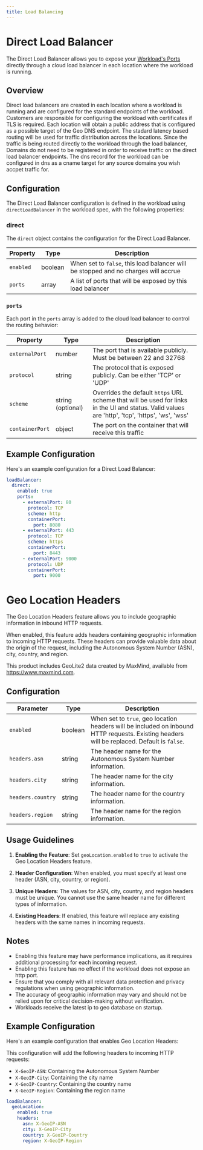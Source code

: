 ```yaml
---
title: Load Balancing
---
```


# Direct Load Balancer

The Direct Load Balancer allows you to expose your [Workload's Ports](/reference/workload/containers#ports) directly through a cloud load balancer in each
 location where the workload is running.


## Overview

Direct load balancers are created in each location where a workload is running and are configured for the standard
 endpoints of the workload. Customers are responsible for configuring the workload with certificates if TLS is required.  Each location will
 obtain a public address that is configured as a possible target of the Geo DNS endpoint. The stadard latency based routing will be used for
 traffic distribution across the locations. Since the traffic is being routed directly to the workload through the load balancer, Domains do
 not need to be registered in order to receive traffic on the direct load balancer endpoints. The dns record for the workload can be configured
 in dns as a cname target for any source domains you wish accpet traffic for.

## Configuration

The Direct Load Balancer configuration is defined in the workload using `directLoadBalancer` in the workload spec,
 with the following properties:

### direct

The `direct` object contains the configuration for the Direct Load Balancer.

| Property  | Type    | Description                                                 |
|-----------|---------|-------------------------------------------------------------|
| `enabled` | boolean | When set to `false`, this load balancer will be stopped and no charges will accrue |
| `ports`   | array   | A list of ports that will be exposed by this load balancer |

### `ports`

Each port in the `ports` array is added to the cloud load balancer to control the routing behavior:

| Property        | Type              | Description |
|-----------------|-------------------|-------------|
| `externalPort`  | number            | The port that is available publicly. Must be between 22 and 32768 |
| `protocol`      | string            | The protocol that is exposed publicly. Can be either 'TCP' or 'UDP' |
| `scheme`        | string (optional) | Overrides the default `https` URL scheme that will be used for links in the UI and status. Valid values are 'http', 'tcp', 'https', 'ws', 'wss' |
| `containerPort` | object            | The port on the container that will receive this traffic |

## Example Configuration

Here's an example configuration for a Direct Load Balancer:

```yaml
loadBalancer:
  direct:
    enabled: true
    ports:
      - externalPort: 80
        protocol: TCP
        scheme: http
        containerPort:
          port: 8080
      - externalPort: 443
        protocol: TCP
        scheme: https
        containerPort:
          port: 8443
      - externalPort: 9000
        protocol: UDP
        containerPort:
          port: 9000
```

# Geo Location Headers

The Geo Location Headers feature allows you to include geographic information in inbound HTTP requests.

When enabled, this feature adds headers containing geographic information to incoming HTTP requests. These headers can provide valuable data about the origin of the request, including the Autonomous System Number (ASN), city, country, and region.

This product includes GeoLite2 data created by MaxMind, available from
<a href="https://www.maxmind.com">https://www.maxmind.com</a>.


## Configuration

| Parameter        | Type    | Description                                                                                                                                |
|------------------|---------|--------------------------------------------------------------------------------------------------------------------------------------------|
| `enabled`        | boolean | When set to `true`, geo location headers will be included on inbound HTTP requests. Existing headers will be replaced. Default is `false`. |
| `headers.asn`    | string  | The header name for the Autonomous System Number information.                                                                              |
| `headers.city`   | string  | The header name for the city information.                                                                                                  |
| `headers.country`| string  | The header name for the country information.                                                                                               |
| `headers.region` | string  | The header name for the region information.                                                                                                |

## Usage Guidelines

1. **Enabling the Feature**: Set `geoLocation.enabled` to `true` to activate the Geo Location Headers feature.

2. **Header Configuration**: When enabled, you must specify at least one header (ASN, city, country, or region).

3. **Unique Headers**: The values for ASN, city, country, and region headers must be unique. You cannot use the same header name for different types of information.

4. **Existing Headers**: If enabled, this feature will replace any existing headers with the same names in incoming requests.

## Notes

- Enabling this feature may have performance implications, as it requires additional processing for each incoming request.
- Enabling this feature has no effect if the workload does not expose an http port.
- Ensure that you comply with all relevant data protection and privacy regulations when using geographic information.
- The accuracy of geographic information may vary and should not be relied upon for critical decision-making without verification.
- Workloads receive the latest ip to geo database on startup.

## Example Configuration

Here's an example configuration that enables Geo Location Headers:

This configuration will add the following headers to incoming HTTP requests:
- `X-GeoIP-ASN`: Containing the Autonomous System Number
- `X-GeoIP-City`: Containing the city name
- `X-GeoIP-Country`: Containing the country name
- `X-GeoIP-Region`: Containing the region name

```yaml
loadBalancer:
  geoLocation:
    enabled: true
    headers:
      asn: X-GeoIP-ASN
      city: X-GeoIP-City
      country: X-GeoIP-Country
      region: X-GeoIP-Region
```
